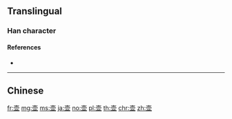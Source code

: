 {{character info/new}}
{{also|壺|壷}}
==Translingual==
{{Han simplified forms|壺|壷|壶|ex=y}}

===Han character===
{{Han char|rn=33|rad=士|as=07|sn=10|four=|canj=GBTC|ids=⿳士冖业}}

====References====
* {{Han ref|kx=0243.071|hdz=10447.060|uh=58F6|ud=22774}}

----

==Chinese==
{{zh-see|壺}}

[[fr:壶]]
[[mg:壶]]
[[ms:壶]]
[[ja:壶]]
[[no:壶]]
[[pl:壶]]
[[th:壶]]
[[chr:壶]]
[[zh:壶]]